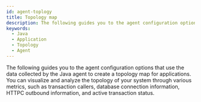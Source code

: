 ```yaml
---
id: agent-toplogy
title: Topology map
description: The following guides you to the agent configuration options that use the data collected by the Java agent to create a topology map for applications. You can visualize and analyze the topology of your system through various metrics, such as transaction callers, database connection information, HTTPC outbound information, and active transaction status.
keywords:
  - Java
  - Application
  - Topology
  - Agent
---
```


The following guides you to the agent configuration options that use the data collected by the Java agent to create a topology map for applications. You can visualize and analyze the topology of your system through various metrics, such as transaction callers, database connection information, HTTPC outbound information, and active transaction status.


<Commontopologymap />
